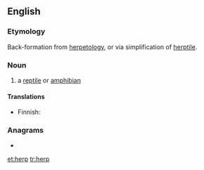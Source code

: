 ==English==

===Etymology===
Back-formation from [[herpetology]], or via simplification of [[herptile]].

===Noun===
{{en-noun}}

# {{lb|en|colloquial}} a [[reptile]] or [[amphibian]]

====Translations====
{{trans-top|reptile or amphbian}}
* Finnish: {{t|fi|herppi}}
{{trans-mid}}
{{trans-bottom}}

===Anagrams===
* {{l|en|perh}}

[[et:herp]]
[[tr:herp]]